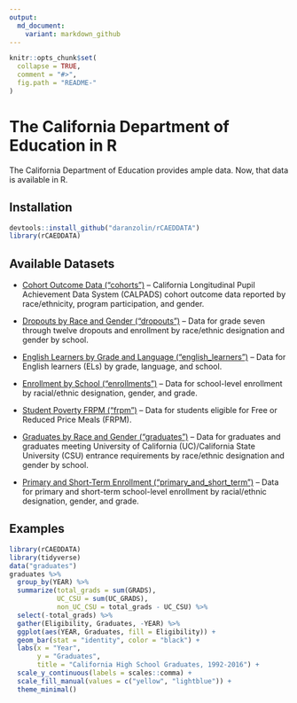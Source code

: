 ```yaml
---
output:
  md_document:
    variant: markdown_github
---
```


<!-- README.md is generated from README.Rmd. Please edit that file -->

```r
knitr::opts_chunk$set(
  collapse = TRUE,
  comment = "#>",
  fig.path = "README-"
)
```

# The California Department of Education in R

The California Department of Education provides ample data. Now, that data is available in R.

## Installation

```r
devtools::install_github("daranzolin/rCAEDDATA")
library(rCAEDDATA)
```


## Available Datasets

* [Cohort Outcome Data ("cohorts")](http://www.cde.ca.gov/ds/sd/sd/filescohort.asp) -- California Longitudinal Pupil Achievement Data System (CALPADS) cohort outcome data reported by race/ethnicity, program participation, and gender.

* [Dropouts by Race and Gender ("dropouts")](http://www.cde.ca.gov/ds/sd/sd/filesdropouts.asp) -- Data for grade seven through twelve dropouts and enrollment by race/ethnic designation and gender by school.

* [English Learners by Grade and Language ("english_learners")](http://www.cde.ca.gov/ds/sd/sd/fileselsch.asp) -- Data for English learners (ELs) by grade, language, and school.

* [Enrollment by School ("enrollments")](http://www.cde.ca.gov/ds/sd/sd/filesenr.asp) -- Data for school-level enrollment by racial/ethnic designation, gender, and grade.

* [Student Poverty FRPM ("frpm")](http://www.cde.ca.gov/ds/sd/sd/filessp.asp) -- Data for students eligible for Free or Reduced Price Meals (FRPM).

* [Graduates by Race and Gender ("graduates")](http://www.cde.ca.gov/ds/sd/sd/filesgrads.asp) -- Data for graduates and graduates meeting University of California (UC)/California State University (CSU) entrance requirements by race/ethnic designation and gender by school.

* [Primary and Short-Term Enrollment ("primary_and_short_term")](http://www.cde.ca.gov/ds/sd/sd/filesenrps.asp) -- Data for primary and short-term school-level enrollment by racial/ethnic designation, gender, and grade.

## Examples

```r
library(rCAEDDATA)
library(tidyverse)
data("graduates")
graduates %>% 
  group_by(YEAR) %>% 
  summarize(total_grads = sum(GRADS),
            UC_CSU = sum(UC_GRADS),
            non_UC_CSU = total_grads - UC_CSU) %>%
  select(-total_grads) %>% 
  gather(Eligibility, Graduates, -YEAR) %>% 
  ggplot(aes(YEAR, Graduates, fill = Eligibility)) +
  geom_bar(stat = "identity", color = "black") +
  labs(x = "Year",
       y = "Graduates",
       title = "California High School Graduates, 1992-2016") +
  scale_y_continuous(labels = scales::comma) +
  scale_fill_manual(values = c("yellow", "lightblue")) +
  theme_minimal() 
  
```

